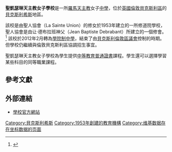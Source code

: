 {{Infobox school
| name = 聖凱瑟琳天主教女校
| image = St Catherine's Catholic School.jpg 
| image_size = 
| coordinates = {{coord|51.45408|0.15687|type:edu_region:GB-BEX_dim:100|format=dec|display=inline,title}}
| motto = 
| city = [[貝克斯利希斯|貝克斯利希斯]]
| staff = 
| colours = 
| free_label3 = 
| website = http://www.stccg.co.uk/
}}'''聖凱瑟琳天主教女子學校'''是一所[[天主教會|羅馬天主教]]女子[[中学|中學]]，位於[[英國|英國]][[倫敦|倫敦]][[貝克斯利區|貝克斯利區]]的[[貝克斯利希斯|貝克斯利希斯]]地區。

該校是由聖人協會（La Sainte Union）的修女於1953年建立的一所修道院學校，聖人協會是由让·德布拉班神父（Jean Baptiste Debrabant）所建立的一個修會。<ref>{{Cite web|title=St. Catherine's Catholic School for Girls|url=http://www.stccg.co.uk/history.html|accessdate=2013-09-09|date=|publisher=Stccg.co.uk}}</ref> 該校於2012年2月轉為[[學院制中學|學院制中學]]，結束了由[[貝克斯利倫敦區議會|貝克斯利倫敦區議會]]控制的時期。但學校仍繼續與倫敦貝克斯利區協調招生事宜。

聖凱瑟琳天主教女子學校為學生提供[[中等教育普通證書|中等教育普通證書]]課程。學生還可以選擇學習某些科目的同等職業課程。

== 參考文獻 ==
{{Reflist}}

== 外部連結 ==

* [http://www.stccg.co.uk/ 學校官方網站]
[[Category:貝克斯利希斯|Category:貝克斯利希斯]]
[[Category:1953年創建的教育機構|Category:1953年創建的教育機構]]
[[Category:维基数据存在坐标数据的页面|Category:维基数据存在坐标数据的页面]]